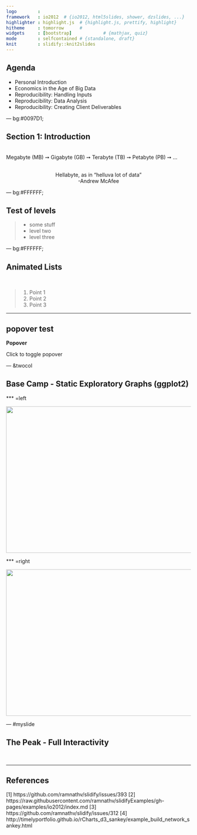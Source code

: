 ```yaml
---
logo        : 
framework   : io2012  # {io2012, html5slides, shower, dzslides, ...}
highlighter : highlight.js  # {highlight.js, prettify, highlight}
hitheme     : tomorrow      # 
widgets     : [bootstrap]            # {mathjax, quiz}
mode        : selfcontained # {standalone, draft}
knit        : slidify::knit2slides
--- 
```


## Agenda

- Personal Introduction
- Economics in the Age of Big Data
- Reproducibility: Handling Inputs
- Reproducibility: Data Analysis
- Reproducibility: Creating Client Deliverables

--- bg:#0097D1; 

## Section 1: Introduction
</br>
Megabyte (MB) &#10137; Gigabyte (GB) &#10137; Terabyte (TB) &#10137; Petabyte (PB) &#10137; ... 
   
</br>
<center>Hellabyte, as in "helluva lot of data" </center>

<center>     -Andrew McAfee </center>

--- bg:#FFFFFF;

## Test of levels

>- some stuff
    - level two
    - level three

--- bg:#FFFFFF;

## Animated Lists ##

</br>

> 1. Point 1
> 2. Point 2
> 3. Point 3

---

## popover test ##

**Popover**
  
<a class="btn btn-large btn-danger" rel="popover" data-content="And here's some amazing content. It's very engaging. right?" data-original-title="A Title" id='example'>Click to toggle popover</a>

--- &twocol

## Base Camp - Static Exploratory Graphs (ggplot2) ##

*** =left

<img src=".\\assets\\img\\stacked_bar.png" height="400" width="550">

*** =right

<img src=".\\assets\\img\\facets_bar.png" height="400" width="550">

--- #myslide

## The Peak - Full Interactivity ##

</br>
<script>
$('#myslide').on('slideenter', function(){
  $(this).find('article')
    .append('<iframe src="http://bl.ocks.org/mbostock/raw/1256572/"></iframe>')
});
$('#myslide').on('slideleave', function(){
  $(this).find('iframe').remove();
});
</script>

--- 


## References

[1] https://github.com/ramnathv/slidify/issues/393
[2] https://raw.githubusercontent.com/ramnathv/slidifyExamples/gh-pages/examples/io2012/index.md
[3] https://github.com/ramnathv/slidify/issues/312
[4] http://timelyportfolio.github.io/rCharts_d3_sankey/example_build_network_sankey.html



